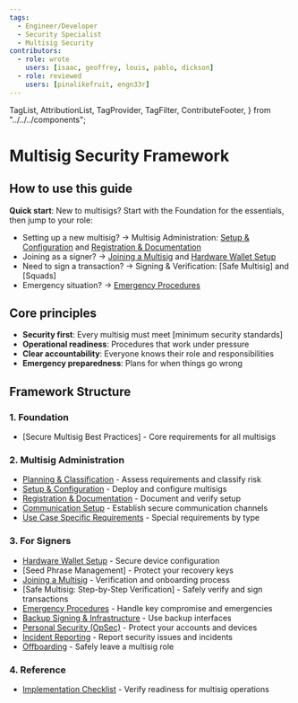 ```yaml
---
tags:
  - Engineer/Developer
  - Security Specialist
  - Multisig Security
contributors:
  - role: wrote
    users: [isaac, geoffrey, louis, pablo, dickson]
  - role: reviewed
    users: [pinalikefruit, engn33r]
---
```


  TagList,
  AttributionList,
  TagProvider,
  TagFilter,
  ContributeFooter,
} from "../../../components";

<TagProvider>
<TagFilter />

# Multisig Security Framework

<TagList tags={frontmatter.tags} />
<AttributionList contributors={frontmatter.contributors} />

## How to use this guide

**Quick start**: New to multisigs? Start with the Foundation for the essentials, then jump to your role:

- Setting up a new multisig? → Multisig Administration: [Setup & Configuration](/multisig-for-protocols/setup-and-configuration) and [Registration & Documentation](/multisig-for-protocols/registration-and-documentation)
- Joining as a signer? → [Joining a Multisig](/multisig-for-protocols/joining-a-multisig) and [Hardware Wallet Setup](/multisig-for-protocols/hardware-wallet-setup)
- Need to sign a transaction? → Signing & Verification: [Safe Multisig] and [Squads]
- Emergency situation? → [Emergency Procedures](/multisig-for-protocols/emergency-procedures)

## Core principles

- **Security first**: Every multisig must meet [minimum security standards]
- **Operational readiness**: Procedures that work under pressure
- **Clear accountability**: Everyone knows their role and responsibilities
- **Emergency preparedness**: Plans for when things go wrong

## Framework Structure

### 1. Foundation

- [Secure Multisig Best Practices] - Core requirements for all multisigs

### 2. Multisig Administration

- [Planning & Classification](/multisig-for-protocols/planning-and-classification) - Assess requirements and classify risk
- [Setup & Configuration](/multisig-for-protocols/setup-and-configuration) - Deploy and configure multisigs
- [Registration & Documentation](/multisig-for-protocols/registration-and-documentation) - Document and verify setup
- [Communication Setup](/multisig-for-protocols/communication-setup) - Establish secure communication channels
- [Use Case Specific Requirements](/multisig-for-protocols/use-case-specific-requirements) - Special requirements by type

### 3. For Signers

- [Hardware Wallet Setup](/multisig-for-protocols/hardware-wallet-setup) - Secure device configuration
- [Seed Phrase Management] - Protect your recovery keys
- [Joining a Multisig](/multisig-for-protocols/joining-a-multisig) - Verification and onboarding process
- [Safe Multisig: Step-by-Step Verification] - Safely verify and sign transactions
- [Emergency Procedures](/multisig-for-protocols/emergency-procedures) - Handle key compromise and emergencies
- [Backup Signing & Infrastructure](/multisig-for-protocols/backup-signing-and-infrastructure) - Use backup interfaces
- [Personal Security (OpSec)](/multisig-for-protocols/personal-security-opsec) - Protect your accounts and devices
- [Incident Reporting](/multisig-for-protocols/incident-reporting) - Report security issues and incidents
- [Offboarding](/multisig-for-protocols/offboarding) - Safely leave a multisig role

### 4. Reference

- [Implementation Checklist](/multisig-for-protocols/implementation-checklist) - Verify readiness for multisig operations

</TagProvider>
<ContributeFooter />
